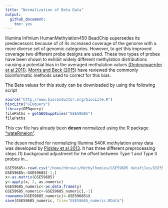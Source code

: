 ```yaml
---
title: "Normalization of Beta Data"
output: 
  github_document:
    toc: yes
---
```

Illumina Infinium HumanMethylation450 BeadChip supersedes its predecessors because of of its increased coverage of the genome with a more diverse set of genomic categories. However, to get this improved coverage two different probe designs are used. These two types of probes have been shown to exhibit widely different methylation distributions causing a potential bias in the averaged methylation values [(Dedeurwaerder et al 2011)](https://www.ncbi.nlm.nih.gov/pubmed/22126295/). 
[Morris and Beck (2015)](https://www.ncbi.nlm.nih.gov/pubmed/25233806) have reviewed the commonly bioinformatic methods used to correct for this bias.  

The Beta values for this study can be downloaded by using the following script

```r
source("http://www.bioconductor.org/biocLite.R")
biocLite("GEOquery")
library(GEOquery)
filePaths = getGEOSuppFiles("GSE59685")
filePaths
```

This csv file has already been **desen** normalized using the R package ["wateRmelon"](https://www.bioconductor.org/packages/devel/bioc/manuals/wateRmelon/man/wateRmelon.pdf).

The desen method for normalizing Illumina 540K methylation array data was developed by [Pidsley et al 2013](http://bmcgenomics.biomedcentral.com/articles/10.1186/1471-2164-14-293). It has three different preprocessing steps (1) background adjustment for he offset between Type 1 and Type II probes in...  

```r

GSE59685<-read.csv("/home/hbrewis/Methylhomies/GSE59685 datafiles/GSE59685_betas.csv", skip=5)
GSE59685<-GSE59685[-1,]
x<-as.matrix(GSE59685)
y<-apply(x, 2, as.numeric)
GSE59685_numeric<-as.data.frame(y)
GSE59685_numeric<-GSE59685_numeric[,-1]
rownames(GSE59685_numeric)<-GSE59685$X
save(GSE59685_numeric, file="GSE59685_numeric.RData")
```


